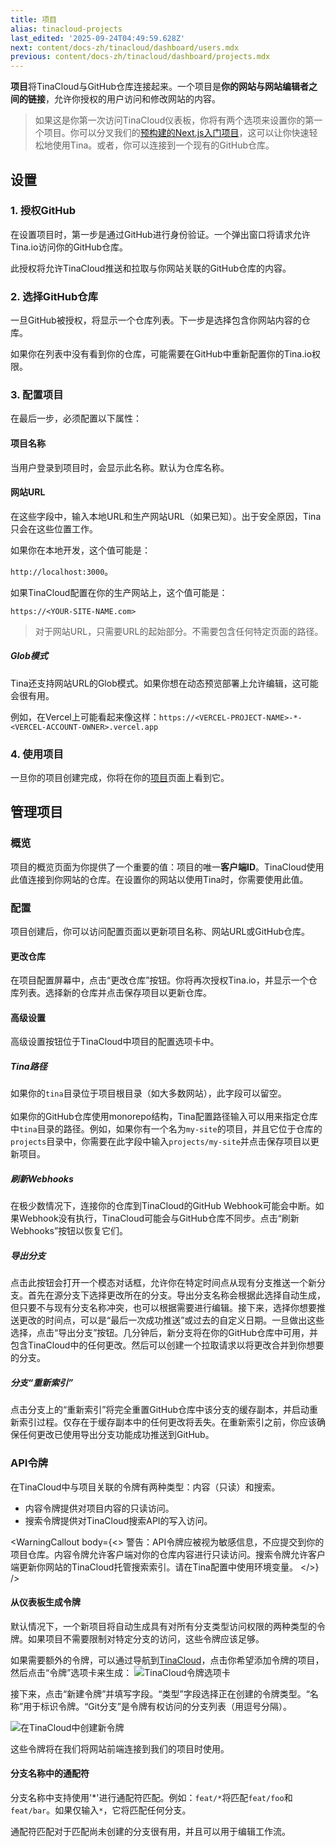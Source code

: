 ```yaml
---
title: 项目
alias: tinacloud-projects
last_edited: '2025-09-24T04:49:59.628Z'
next: content/docs-zh/tinacloud/dashboard/users.mdx
previous: content/docs-zh/tinacloud/dashboard/projects.mdx
---
```


**项目**将TinaCloud与GitHub仓库连接起来。一个项目是**你的网站与网站编辑者之间的链接**，允许你授权的用户访问和修改网站的内容。

> 如果这是你第一次访问TinaCloud仪表板，你将有两个选项来设置你的第一个项目。你可以分叉我们的[预构建的Next.js入门项目](https://github.com/tinacms/tina-cloud-starter)，这可以让你快速轻松地使用Tina。或者，你可以连接到一个现有的GitHub仓库。

## 设置

### 1. 授权GitHub

在设置项目时，第一步是通过GitHub进行身份验证。一个弹出窗口将请求允许Tina.io访问你的GitHub仓库。

此授权将允许TinaCloud推送和拉取与你网站关联的GitHub仓库的内容。

### 2. 选择GitHub仓库

一旦GitHub被授权，将显示一个仓库列表。下一步是选择包含你网站内容的仓库。

如果你在列表中没有看到你的仓库，可能需要在GitHub中重新配置你的Tina.io权限。

### 3. 配置项目

在最后一步，必须配置以下属性：

#### 项目名称

当用户登录到项目时，会显示此名称。默认为仓库名称。

#### 网站URL

在这些字段中，输入本地URL和生产网站URL（如果已知）。出于安全原因，Tina只会在这些位置工作。

如果你在本地开发，这个值可能是：

`http://localhost:3000`。

如果TinaCloud配置在你的生产网站上，这个值可能是：

`https://<YOUR-SITE-NAME.com>`

> 对于网站URL，只需要URL的起始部分。不需要包含任何特定页面的路径。

##### Glob模式

Tina还支持网站URL的Glob模式。如果你想在动态预览部署上允许编辑，这可能会很有用。

例如，在Vercel上可能看起来像这样：`https://<VERCEL-PROJECT-NAME>-*-<VERCEL-ACCOUNT-OWNER>.vercel.app`

### 4. 使用项目

一旦你的项目创建完成，你将在你的[项目](https://app.tina.io/projects)页面上看到它。

## 管理项目

### 概览

项目的概览页面为你提供了一个重要的值：项目的唯一**客户端ID**。TinaCloud使用此值连接到你网站的仓库。在设置你的网站以使用Tina时，你需要使用此值。

### 配置

项目创建后，你可以访问配置页面以更新项目名称、网站URL或GitHub仓库。

#### 更改仓库

在项目配置屏幕中，点击“更改仓库”按钮。你将再次授权Tina.io，并显示一个仓库列表。选择新的仓库并点击保存项目以更新仓库。

#### 高级设置

高级设置按钮位于TinaCloud中项目的配置选项卡中。

##### Tina路径

如果你的`tina`目录位于项目根目录（如大多数网站），此字段可以留空。\
\
如果你的GitHub仓库使用monorepo结构，Tina配置路径输入可以用来指定仓库中`tina`目录的路径。例如，如果你有一个名为`my-site`的项目，并且它位于仓库的`projects`目录中，你需要在此字段中输入`projects/my-site`并点击保存项目以更新项目。

##### 刷新Webhooks

在极少数情况下，连接你的仓库到TinaCloud的GitHub Webhook可能会中断。如果Webhook没有执行，TinaCloud可能会与GitHub仓库不同步。点击“刷新Webhooks”按钮以恢复它们。

##### 导出分支

点击此按钮会打开一个模态对话框，允许你在特定时间点从现有分支推送一个新分支。首先在源分支下选择更改所在的分支。导出分支名称会根据此选择自动生成，但只要不与现有分支名称冲突，也可以根据需要进行编辑。接下来，选择你想要推送更改的时间点，可以是“最后一次成功推送”或过去的自定义日期。一旦做出这些选择，点击“导出分支”按钮。几分钟后，新分支将在你的GitHub仓库中可用，并包含TinaCloud中的任何更改。然后可以创建一个拉取请求以将更改合并到你想要的分支。

##### 分支“重新索引”

点击分支上的“重新索引”将完全重置GitHub仓库中该分支的缓存副本，并启动重新索引过程。仅存在于缓存副本中的任何更改将丢失。在重新索引之前，你应该确保任何更改已使用导出分支功能成功推送到GitHub。

### API令牌

在TinaCloud中与项目关联的令牌有两种类型：内容（只读）和搜索。

* 内容令牌提供对项目内容的只读访问。
* 搜索令牌提供对TinaCloud搜索API的写入访问。

<WarningCallout
  body={<>
    警告：API令牌应被视为敏感信息，不应提交到你的项目仓库。内容令牌允许客户端对你的仓库内容进行只读访问。搜索令牌允许客户端更新你网站的TinaCloud托管搜索索引。请在Tina配置中使用环境变量。
  </>}
/>

#### 从仪表板生成令牌

默认情况下，一个新项目将自动生成具有对所有分支类型访问权限的两种类型的令牌。如果项目不需要限制对特定分支的访问，这些令牌应该足够。

如果需要额外的令牌，可以通过导航到[TinaCloud](https://app.tina.io)，点击你希望添加令牌的项目，然后点击“令牌”选项卡来生成：
![TinaCloud令牌选项卡](/img/docs/tinacloud/api_tokens_list_v1_mmjpsp.png)

接下来，点击“新建令牌”并填写字段。“类型”字段选择正在创建的令牌类型。“名称”用于标识令牌。“Git分支”是令牌有权访问的分支列表（用逗号分隔）。

![在TinaCloud中创建新令牌](/img/docs/tinacloud/new_api_token_v1_lq1rfy.png)

这些令牌将在我们将网站前端连接到我们的项目时使用。

#### 分支名称中的通配符

分支名称中支持使用'\*'进行通配符匹配。例如：`feat/*`将匹配`feat/foo`和`feat/bar`。如果仅输入`*`，它将匹配任何分支。

通配符匹配对于匹配尚未创建的分支很有用，并且可以用于编辑工作流。